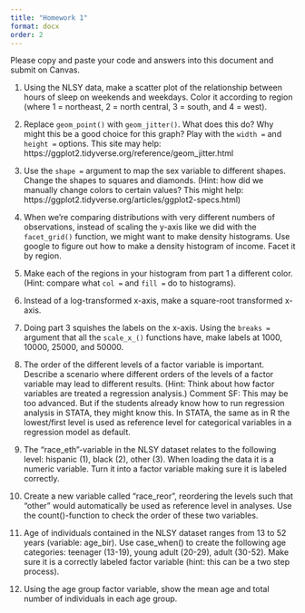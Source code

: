 ```yaml
---
title: "Homework 1"
format: docx
order: 2
---
```


Please copy and paste your code and answers into this document and submit on Canvas.

1. Using the NLSY data, make a scatter plot of the relationship between hours of sleep on weekends and weekdays. Color it according to region (where 1 = northeast, 2 = north central, 3 = south, and 4 = west).

2. Replace `geom_point()` with `geom_jitter()`. What does this do? Why might this be a good choice for this graph? Play with the `width = ` and `height = ` options. This site may help: https://ggplot2.tidyverse.org/reference/geom_jitter.html

3. Use the `shape = ` argument to map the sex variable to different shapes. Change the shapes to squares and diamonds. (Hint: how did we manually change colors to certain values? This might help: https://ggplot2.tidyverse.org/articles/ggplot2-specs.html)

4. When we're comparing distributions with very different numbers of observations, instead of scaling the y-axis like we did with the `facet_grid()` function, we might want to make density histograms. Use google to figure out how to make a density histogram of income. Facet it by region.

5. Make each of the regions in your histogram from part 1 a different color. (Hint: compare what `col = ` and `fill = ` do to histograms).

6. Instead of a log-transformed x-axis, make a square-root transformed x-axis.

7. Doing part 3 squishes the labels on the x-axis. Using the `breaks = ` argument that all the `scale_x_()` functions have, make labels at 1000, 10000, 25000, and 50000.

8. The order of the different levels of a factor variable is important. Describe a scenario where different orders of the levels of a factor variable may lead to different results. (Hint: Think about how factor variables are treated a regression analysis.)
Comment SF: This may be too advanced. But if the students already know how to run regression analysis in STATA, they might know this. In STATA, the same as in R the lowest/first level is  used as reference level for categorical variables in a regression model as default.

9. The "race_eth"-variable in the NLSY dataset relates to the following level: hispanic (1), black (2), other (3). When loading the data it is a numeric variable. Turn it into a factor variable making sure it is labeled correctly. 

10. Create a new variable called "race_reor", reordering the levels such that "other" would automatically be used as reference level in analyses. Use the count()-function to check the order of these two variables.

11. Age of individuals contained in the NLSY dataset ranges from 13 to 52 years (variable: age_bir). Use case_when() to create the following age categories: teenager (13-19), young adult (20-29), adult (30-52). Make sure it is a correctly labeled factor variable (hint: this can be a two step process).

12. Using the age group factor variable, show the mean age and total number of individuals in each age group.

